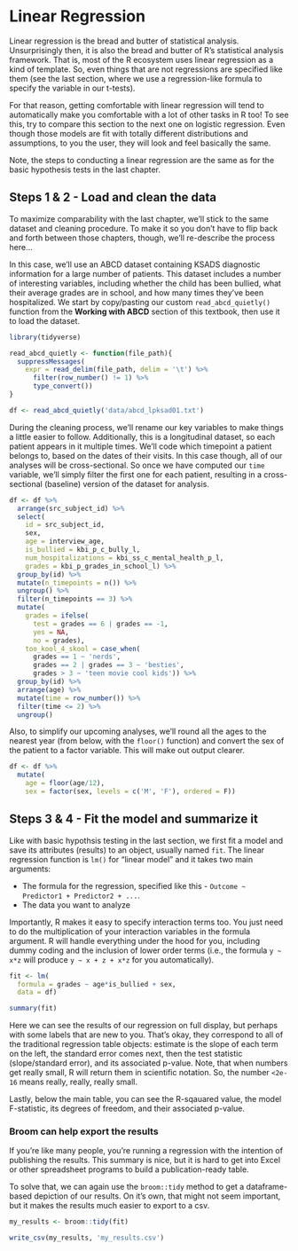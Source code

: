 # Linear Regression

Linear regression is the bread and butter of statistical analysis. Unsurprisingly then, it is also the bread and butter of R's statistical analysis framework. That is, most of the R ecosystem uses linear regression as a kind of template. So, even things that are not regressions are specified like them (see the last section, where we use a regression-like formula to specify the variable in our t-tests). 

For that reason, getting comfortable with linear regression will tend to automatically make you comfortable with a lot of other tasks in R too! To see this, try to compare this section to the next one on logistic regression. Even though those models are fit with totally different distributions and assumptions, to you the user, they will look and feel basically the same.

Note, the steps to conducting a linear regression are the same as for the basic hypothesis tests in the last chapter.

## Steps 1 & 2 - Load and clean the data

To maximize comparability with the last chapter, we'll stick to the same dataset and cleaning procedure. To make it so you don't have to flip back and forth between those chapters, though, we'll re-describe the process here...

In this case, we'll use an ABCD dataset containing KSADS diagnostic information for a large number of patients. This dataset includes a number of interesting variables, including whether the child has been bullied, what their average grades are in school, and how many times they've been hospitalized. We start by copy/pasting our custom `read_abcd_quietly()` function from the **Working with ABCD** section of this textbook, then use it to load the dataset.

```r
library(tidyverse)

read_abcd_quietly <- function(file_path){
  suppressMessages(
    expr = read_delim(file_path, delim = '\t') %>% 
      filter(row_number() != 1) %>% 
      type_convert())
}

df <- read_abcd_quietly('data/abcd_lpksad01.txt')
```

During the cleaning process, we'll rename our key variables to make things a little easier to follow. Additionally, this is a longitudinal dataset, so each patient appears in it multiple times. We'll code which timepoint a patient belongs to, based on the dates of their visits. In this case though, all of our analyses will be cross-sectional. So once we have computed our `time` variable, we'll simply filter the first one for each patient, resulting in a cross-sectional (baseline) version of the dataset for analysis.

```r
df <- df %>% 
  arrange(src_subject_id) %>% 
  select(
    id = src_subject_id, 
    sex,
    age = interview_age, 
    is_bullied = kbi_p_c_bully_l,
    num_hospitalizations = kbi_ss_c_mental_health_p_l,
    grades = kbi_p_grades_in_school_l) %>% 
  group_by(id) %>% 
  mutate(n_timepoints = n()) %>% 
  ungroup() %>% 
  filter(n_timepoints == 3) %>% 
  mutate(
    grades = ifelse(
      test = grades == 6 | grades == -1,
      yes = NA,
      no = grades),
    too_kool_4_skool = case_when(
      grades == 1 ~ 'nerds',
      grades == 2 | grades == 3 ~ 'besties',
      grades > 3 ~ 'teen movie cool kids')) %>% 
  group_by(id) %>% 
  arrange(age) %>% 
  mutate(time = row_number()) %>% 
  filter(time <= 2) %>% 
  ungroup()
```

Also, to simplify our upcoming analyses, we'll round all the ages to the nearest year (from below, with the `floor()` function) and convert the sex of the patient to a factor variable. This will make out output clearer.

```r
df <- df %>% 
  mutate(
    age = floor(age/12),
    sex = factor(sex, levels = c('M', 'F'), ordered = F))
```

## Steps 3 & 4 - Fit the model and summarize it

Like with basic hypothsis testing in the last section, we first fit a model and save its attributes (results) to an object, usually named `fit`. The linear regression function is `lm()` for "linear model" and it takes two main arguments:

- The formula for the regression, specified like this - `Outcome ~ Predictor1 + Predictor2 + ...`. 
- The data you want to analyze

Importantly, R makes it easy to specify interaction terms too. You just need to do the multiplication of your interaction variables in the formula argument. R will handle everything under the hood for you, including dummy coding and the inclusion of lower order terms (i.e., the formula `y ~ x*z` will produce `y ~ x + z + x*z` for you automatically).

```r
fit <- lm(
  formula = grades ~ age*is_bullied + sex,
  data = df)

summary(fit)
```
Here we can see the results of our regression on full display, but perhaps with some labels that are new to you. That's okay, they correspond to all of the traditional regression table objects: estimate is the slope of each term on the left, the standard error comes next, then the test statistic (slope/standard error), and its associated p-value. Note, that when numbers get really small, R will return them in scientific notation. So, the number `<2e-16` means really, really, really small.

Lastly, below the main table, you can see the R-sqauared value, the model F-statistic, its degrees of freedom, and their associated p-value.

### Broom can help export the results

If you're like many people, you're running a regression with the intention of publishing the results. This summary is nice, but it is hard to get into Excel or other spreadsheet programs to build a publication-ready table.

To solve that, we can again use the `broom::tidy` method to get a dataframe-based depiction of our results. On it's own, that might not seem important, but it makes the results much easier to export to a csv.

```r
my_results <- broom::tidy(fit)

write_csv(my_results, 'my_results.csv')
```

